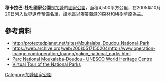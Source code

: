 {{coord|2.43|S|10.42|E|display=title}}

'''穆卡拉巴-杜杜國家公園'''是[[加蓬|加蓬]]的[[國家公園|國家公園]]，面積4,500平方公里，在2005年10月20日列入[[世界遺產|世界遺產]]預備名單，該地區以熱帶潮濕的森林和稀樹草原為主。

==參考資料==
* http://protectedplanet.net/sites/Moukalaba_Doudou_National_Park
* https://web.archive.org/web/20080517150204/http://www.operation-loango.com/operation_loango/gabon_national_parks.html
* [https://whc.unesco.org/en/tentativelists/2061/ Parc National Moukalaba-Doudou - UNESCO World Heritage Centre]
*[https://web.archive.org/web/20110801020644/http://www.gabon-nature.com/ Virtual Tour of the National Parks]

{{Gabon-stub}}
[[Category:加蓬國家公園|Category:加蓬國家公園]]